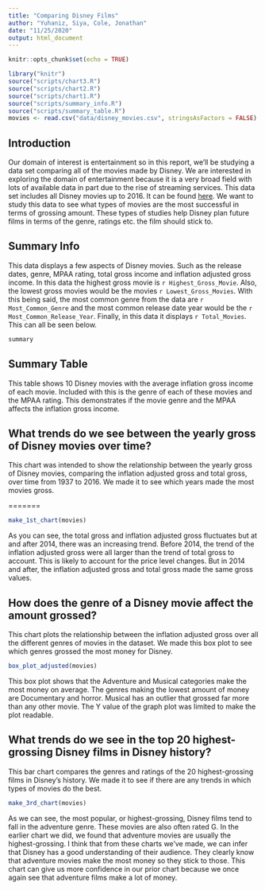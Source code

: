 ```yaml
---
title: "Comparing Disney Films"
author: "Yuhaniz, Siya, Cole, Jonathan"
date: "11/25/2020"
output: html_document
---
```

```r
knitr::opts_chunk$set(echo = TRUE)
```

```r
library("knitr")
source("scripts/chart3.R")
source("scripts/chart2.R")
source("scripts/chart1.R")
source("scripts/summary_info.R")
source("scripts/summary_table.R")
movies <- read.csv("data/disney_movies.csv", stringsAsFactors = FALSE)
```
## Introduction
Our domain of interest is entertainment so in this report, we'll be studying a 
data set comparing all of the movies made by Disney. We are interested in 
exploring the domain of entertainment because it is a very broad field with lots 
of available data in part due to the rise of streaming services. This data set 
includes all Disney movies up to 2016. It can be found [here](https://www.kaggle.com/prateekmaj21/disney-movies?select=disney_movies.csv).
We want to study this data to see what types of movies are the most successful 
in terms of grossing amount. These types of studies help Disney plan future 
films in terms of the genre, ratings etc. the film should stick to.

## Summary Info

This data displays a few aspects of Disney movies. Such as the release dates, 
genre, MPAA rating, total gross income and inflation adjusted gross income. In 
this data the highest gross movie is `r Highest_Gross_Movie`. Also, the lowest 
gross movies would be the movies `r Lowest_Gross_Movies`. With this being said, 
the most common genre from the data are `r Most_Common_Genre` and the most 
common release date year would be the `r Most_Common_Release_Year`. Finally, 
in this data it displays `r Total_Movies`. This can all be seen below.
```r
summary
```


## Summary Table

This table shows 10 Disney movies with the average inflation gross income of 
each movie. Included with this is the genre of each of these movies and the 
MPAA rating. This demonstrates if the movie genre and the MPAA affects the 
inflation gross income. 


## What trends do we see between the yearly gross of Disney movies over time?
This chart was intended to show the relationship between the yearly gross of 
Disney movies, comparing the inflation adjusted gross and total gross, over time 
from 1937 to 2016. We made it to see which years made the most movies gross.

=======
```r
make_1st_chart(movies)
```

As you can see, the total gross and inflation adjusted gross fluctuates but at 
and after 2014, there was an increasing trend. Before 2014, the trend of the 
inflation adjusted gross were all larger than the trend of total gross to 
account. This is likely to account for the price level changes. But in 2014 and 
after, the inflation adjusted gross and total gross made the same gross values.

## How does the genre of a Disney movie affect the amount grossed?

This chart plots the relationship between the inflation adjusted gross over all the different genres of movies in the dataset. We made this box plot to see which genres grossed the most money for Disney.

```r
box_plot_adjusted(movies)
```

This box plot shows that the Adventure and Musical categories make the most 
money on average. The genres making the lowest amount of money are Documentary 
and horror. Musical has an outlier that grossed far more than any other movie. 
The Y value of the graph plot was limited to make the plot readable.  


## What trends do we see in the top 20 highest-grossing Disney films in Disney history?
This bar chart compares the genres and ratings of the 20 highest-grossing 
films in Disney's history. We made it to see if there are any trends in which
types of movies do the best.

``` r
make_3rd_chart(movies)
```

As we can see, the most popular, or highest-grossing, Disney films tend to 
fall in the adventure genre. These movies are also often rated G. In the 
earlier chart we did, we found that adventure movies are usually the 
highest-grossing. I think that from these charts we've made, we can infer that 
Disney has a good understanding of their audience. They clearly know that 
adventure movies make the most money so they stick to those. This chart can 
give us more confidence in our prior chart because we once again see that 
adventure films make a lot of money. 
